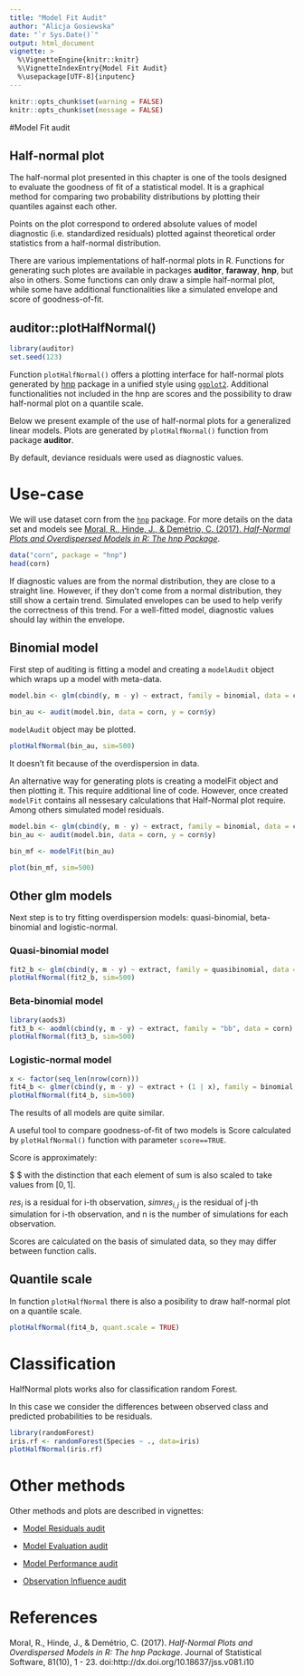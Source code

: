 ```yaml
---
title: "Model Fit Audit"
author: "Alicja Gosiewska"
date: "`r Sys.Date()`"
output: html_document
vignette: >
  %\VignetteEngine{knitr::knitr}
  %\VignetteIndexEntry{Model Fit Audit}
  %\usepackage[UTF-8]{inputenc}
---
```



```r
knitr::opts_chunk$set(warning = FALSE)
knitr::opts_chunk$set(message = FALSE)
```

#Model Fit audit

## Half-normal plot


The half-normal plot presented in this chapter is one of the tools designed to evaluate the goodness of fit of a statistical model. It is a graphical method for comparing two probability distributions by plotting their quantiles against each other.

Points on the plot correspond to ordered absolute values of model diagnostic (i.e. standardized residuals) plotted against theoretical order statistics from a half-normal distribution.

There are various implementations of half-normal plots in R. Functions for generating such plotes are available in packages **auditor**, **faraway**, **hnp**, but also in others.
Some functions can only draw a simple half-normal plot, while some have additional functionalities like a simulated envelope and score of goodness-of-fit. 

## auditor::plotHalfNormal()

```r
library(auditor)
set.seed(123)
```


Function `plotHalfNormal()` offers a plotting interface for half-normal plots generated by [hnp](https://cran.r-project.org/web/packages/hnp/index.html) package in a unified style using [`ggplot2`](http://ggplot2.org/).
Additional functionalities not included in the hnp are scores and the possibility to draw half-normal plot on a quantile scale.

Below we present example of the use of half-normal plots for a generalized linear models. 
Plots are generated by `plotHalfNormal()` function from package **auditor**.

By default, deviance residuals were used as diagnostic values.



# Use-case

We will use dataset corn from the [`hnp`](https://cran.r-project.org/web/packages/hnp/index.html) package. For more details on the data set and models see [Moral, R., Hinde, J., & Demétrio, C. (2017). *Half-Normal Plots and Overdispersed Models in R: The hnp Package*](https://www.jstatsoft.org/article/view/v081i10).

```r
data("corn", package = "hnp")
head(corn)
```

If diagnostic values are from the normal distribution, they are close to a straight line. 
However, if they don't come from a normal distribution, they still show a certain trend. Simulated envelopes can be used to help verify the correctness of this trend.
For a well-fitted model, diagnostic values should lay within the envelope.

## Binomial model

First step of auditing is fitting a model and creating a `modelAudit` object which wraps up a model with meta-data.

```r
model.bin <- glm(cbind(y, m - y) ~ extract, family = binomial, data = corn)

bin_au <- audit(model.bin, data = corn, y = corn$y)
```

`modelAudit` object may be plotted.

```r
plotHalfNormal(bin_au, sim=500)
```

It doesn't fit because of the overdispersion in data.

An alternative way for generating plots is creating a modelFit object and then plotting it. This require additional line of code. However, once created `modelFit` contains all nessesary calculations that Half-Normal plot require. Among others simulated model residuals.

```r
model.bin <- glm(cbind(y, m - y) ~ extract, family = binomial, data = corn)
bin_au <- audit(model.bin, data = corn, y = corn$y)

bin_mf <- modelFit(bin_au)

plot(bin_mf, sim=500)
```

## Other glm models

Next step is to try fitting overdispersion models: quasi-binomial, beta-binomial and logistic-normal.

### Quasi-binomial model
```r
fit2_b <- glm(cbind(y, m - y) ~ extract, family = quasibinomial, data = corn)
plotHalfNormal(fit2_b, sim=500)
```

### Beta-binomial model
```r
library(aods3)
fit3_b <- aodml(cbind(y, m - y) ~ extract, family = "bb", data = corn)
plotHalfNormal(fit3_b, sim=500)
```


### Logistic-normal model
```r
x <- factor(seq_len(nrow(corn)))
fit4_b <- glmer(cbind(y, m - y) ~ extract + (1 | x), family = binomial, data = corn)
plotHalfNormal(fit4_b, sim=500)
```

The results of all models are quite similar.

A useful tool to compare goodness-of-fit of two models is Score calculated by `plotHalfNormal()` function with parameter `score==TRUE`.

Score is approximately:

$ \sum{\#[res_i \leq simres_{i,j}] - n }$ with the distinction that each element of sum is also scaled to take values from $[0,1]$.

$res_i$ is a residual for i-th observation, $simres_{i,j}$ is the residual of j-th simulation for i-th observation, and n is the number of simulations for each observation.



Scores are calculated on the basis of simulated data, so they may differ between function calls.

## Quantile scale
In function `plotHalfNormal` there is also a posibility to draw half-normal plot on a quantile scale.
```r
plotHalfNormal(fit4_b, quant.scale = TRUE)
```

# Classification

HalfNormal plots works also for classification random Forest. 

In this case we consider the differences between observed class and predicted probabilities to be residuals. 

```r
library(randomForest)
iris.rf <- randomForest(Species ~ ., data=iris)
plotHalfNormal(iris.rf)
```


# Other methods

Other methods and plots are described in vignettes: 

* [Model Residuals audit](https://mi2-warsaw.github.io/auditor/articles/model_residuals_audit.html)

* [Model Evaluation audit]()

* [Model Performance audit]()

* [Observation Influence audit](https://mi2-warsaw.github.io/auditor/articles/observation_influence_audit.html)

# References

Moral, R., Hinde, J., & Demétrio, C. (2017). *Half-Normal Plots and Overdispersed Models in R: The hnp Package*. Journal of Statistical Software, 81(10), 1 - 23. doi:http://dx.doi.org/10.18637/jss.v081.i10
